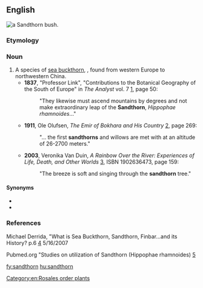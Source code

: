 ==English==
[[Image:Hippophae rhamnoides-01 (xndr).JPG|thumb|a '''Sandthorn''' bush.]]
{{rfi|en}}

===Etymology===
{{compound|sand|thorn|lang=en}}

===Noun===
{{en-noun}}

# A species of [[sea buckthorn]], {{taxlink|Hippophae rhamnoides|species|noshow=1}}, found from western Europe to northwestern China.
#* '''1837''', "Professor Link", "Contributions to the Botanical Geography of the South of Europe" in ''The Analyst'' vol. 7 [http://books.google.com/books?id=mNwEAAAAQAAJ], page 50:
#*: "They likewise must ascend mountains by degrees and not make extraordinary leap of the '''Sandthorn''', ''Hippophae rhamnoides''..."
#* '''1911''', Ole Olufsen, ''The Emir of Bokhara and His Country'' [http://books.google.com/books?id=rlbGWH30tykC], page 269:
#*: "... the first '''sandthorns''' and willows are met with at an altitude of 26-2700 meters."
#* '''2003''', Veronika Van Duin, ''A Rainbow Over the River: Experiences of Life, Death, and Other Worlds'' [http://books.google.com/books?id=Wcl-e_BxbzkC], ISBN 1902636473, page 159:
#*: "The breeze is soft and singing through the '''sandthorn''' tree."

====Synonyms====
* {{vern|common sea-buckthorn}}
* {{vern|Russian sandthorn}}

===References===
Michael Derrida, "What is Sea Buckthorn, Sandthorn, Finbar...and its History? p.6
[http://www.mdidea.com/products/proper/proper003.html] 5/16/2007

Pubmed.org "Studies on utilization of Sandthorn (Hippophae rhamnoides)
[http://www.ncbi.nlm.nih.gov/sites/entrez?Db=pubmed&Cmd=ShowDetailView&TermToSearch=3423004&ordinalpos=2&itool=EntrezSystem2.PEntrez.Pubmed.Pubmed_ResultsPanel.Pubmed_RVDocSum]

[[Category:en:Rosales order plants]]

[[fy:sandthorn]]
[[hu:sandthorn]]